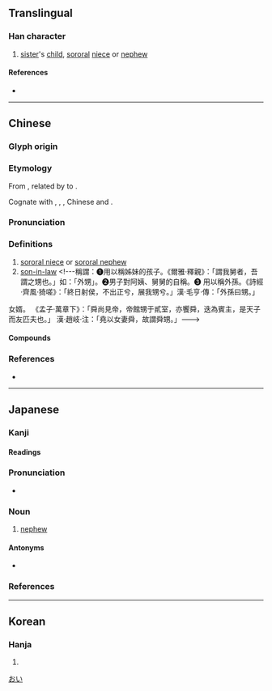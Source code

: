 {{character info}}
==Translingual==

===Han character===
{{Han char|rn=100|rad=生|as=07|sn=12|four=26127|canj=HMWKS|ids=⿰生男}}

# [[sister]]'s [[child]], [[sororal]] [[niece]] or [[nephew]]

====References====
* {{Han ref|kx=0755.140|dkj=21689|dj=1165.110|hdz=42578.050|uh=7525|ud=29989|bh=B563|bd=46435}}

----

==Chinese==
{{zh-forms}}

===Glyph origin===
{{Han etym}}

===Etymology===
From {{inh|zh|sit-pro|*sriŋ||sister}}, related by {{zh-ref|Coblin (1986)}} to {{inh|zh|sit-pro|*s-riŋ ~ s-r(j)aŋ||to live; to be alive; to give birth; raw; green}}. 

Cognate with {{cog|bo|སྲིང་མོ}}, {{cog|kfk|riŋz}}, {{cog|jna|śiŋ}}, Chinese {{och-l|生|life, birth}} and {{och-l|姓|family name}}.

===Pronunciation===
{{zh-pron
|m=shēng
|c=saang1,sang1
|mn=qz:sng/tw,xm,zz:seng
|mc=y
|oc=y
|cat=n
}}

===Definitions===
{{zh-hanzi}}

# [[sororal niece]] or [[sororal nephew]]
# [[son-in-law]] <!---稱謂：➊ ​ 用以稱姊妹的孩子。《爾雅·釋親》：「謂我舅者，吾謂之甥也。」如：「外甥」。➋ ​ 男子對阿姨、舅舅的自稱。➌ ​ 用以稱外孫。《詩經·齊風·猗嗟》：「終日射侯，不出正兮，展我甥兮。」漢·毛亨·傳：「外孫曰甥。」

女婿。
《孟子·萬章下》：「舜尚見帝，帝館甥于貳室，亦饗舜，迭為賓主，是天子而友匹夫也。」
漢·趙岐·注：「堯以女妻舜，故謂舜甥。」--->

====Compounds====
{{zh-der|外甥|外甥女|姨甥|甥女|甥館|舅甥|表甥}}

===References===
* {{R:yue:Hanzi}}

{{zh-cat|Family members}}

----

==Japanese==

===Kanji===
{{ja-kanji|grade=|rs=生07}}

====Readings====
{{ja-readings
|goon=しょう<しやう
|kanon=せい
|kun=おい-, むこ
}}

===Pronunciation===
* {{audio|ja|Ja-oi-nephew.ogg|Audio}}
{{ja-pron|おい|acc=0|acc_ref=SMK2,NHK}}

===Noun===
{{ja-noun|おい}}

# [[nephew]]

====Antonyms====
* {{ja-r|姪|めい}}

===References===
<references/>

[[Category:Japanese basic words|おい]]

----

==Korean==

===Hanja===
{{ko-hanja|hangeul=생|eumhun=생질|rv=saeng|mr=saeng|y=sayng}}

# {{rfdef|ko|sort=生07}}